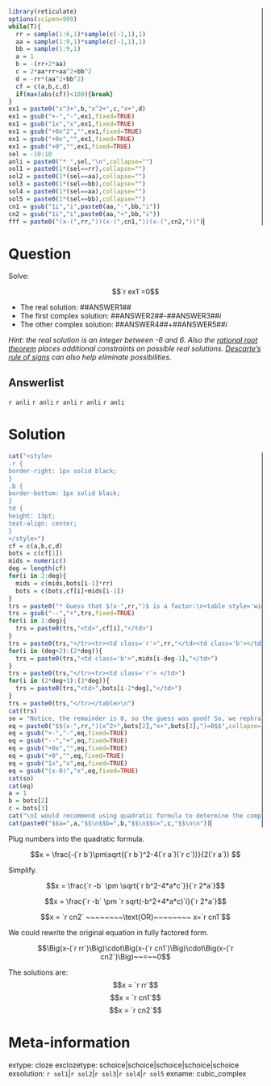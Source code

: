 ```r
library(reticulate)
options(scipen=999)
while(T){
  rr = sample(1:6,1)*sample(c(-1,1),1)
  aa = sample(1:9,1)*sample(c(-1,1),1)
  bb = sample(1:9,1)
  a = 1
  b = -(rr+2*aa)
  c = 2*aa*rr+aa^2+bb^2
  d = -rr*(aa^2+bb^2)
  cf = c(a,b,c,d)
  if(max(abs(cf))<100){break}
}
ex1 = paste0("x^3+",b,"x^2+",c,"x+",d)
ex1 = gsub("+-","-",ex1,fixed=TRUE)
ex1 = gsub("1x","x",ex1,fixed=TRUE)
ex1 = gsub("+0x^2","",ex1,fixed=TRUE)
ex1 = gsub("+0x","",ex1,fixed=TRUE)
ex1 = gsub("+0","",ex1,fixed=TRUE)
sel = -10:10
anli = paste0("* ",sel,"\n",collapse="")
sol1 = paste0(1*(sel==rr),collapse="")
sol2 = paste0(1*(sel==aa),collapse="")
sol3 = paste0(1*(sel==bb),collapse="")
sol4 = paste0(1*(sel==aa),collapse="")
sol5 = paste0(1*(sel==bb),collapse="")
cn1 = gsub("1i","i",paste0(aa,"-",bb,"i"))
cn2 = gsub("1i","i",paste0(aa,"+",bb,"i"))
fff = paste0("(x-(",rr,"))(x-(",cn1,"))(x-(",cn2,"))")
```


Question
========

Solve:

$$`r ex1`=0$$

<style>
.r {
  border-right: 1px solid black;
}
.b {
  border-bottom: 1px solid black;
}
td {
  height: 13pt;
  text-align: center;
}
select {
  width: 70px;
}
</style>

* The real solution: ##ANSWER1##
* The first complex solution: ##ANSWER2##-##ANSWER3##$i$
* The other complex solution: ##ANSWER4##+##ANSWER5##$i$


*Hint: the real solution is an integer between -6 and 6. Also the [rational root theorem](https://en.wikipedia.org/wiki/Rational_root_theorem) places additional constraints on possible real solutions. [Descarte's rule of signs](https://en.wikipedia.org/wiki/Descartes%27_rule_of_signs) can also help eliminate possibilities.*

Answerlist
--------
`r anli`
`r anli`
`r anli`
`r anli`
`r anli`

Solution
========

```r
cat("<style>
.r {
border-right: 1px solid black;
}
.b {
border-bottom: 1px solid black;
}
td {
height: 13pt;
text-align: center;
}
</style>")
cf = c(a,b,c,d)
bots = c(cf[1])
mids = numeric()
deg = length(cf)
for(i in 2:deg){
  mids = c(mids,bots[i-1]*rr)
  bots = c(bots,cf[i]+mids[i-1])
}
trs = paste0("* Guess that $(x-",rr,")$ is a factor:\n<table style='width:50%'><tr><td class='r'></td>",collapse="")
trs = gsub("--","+",trs,fixed=TRUE)
for(i in 1:deg){
  trs = paste0(trs,"<td>",cf[i],"</td>")
}
trs = paste0(trs,"</tr><tr><td class='r'>",rr,"</td><td class='b'></td>")
for(i in (deg+2):(2*deg)){
  trs = paste0(trs,"<td class='b'>",mids[i-deg-1],"</td>")
}
trs = paste0(trs,"</tr><tr><td class='r'> </td>")
for(i in (2*deg+1):(3*deg)){
  trs = paste0(trs,"<td>",bots[i-2*deg],"</td>")
}
trs = paste0(trs,"</tr></table>\n")
cat(trs)
so = "Notice, the remainder is 0, so the guess was good! So, we rephrase the original equation into a semi-factored form."
eq = paste0("$$(x-",rr,")(x^2+",bots[2],"x+",bots[3],")=0$$",collapse="")
eq = gsub("+-","-",eq,fixed=TRUE)
eq = gsub("--","+",eq,fixed=TRUE)
eq = gsub("+0x","",eq,fixed=TRUE)
eq = gsub("+0","",eq,fixed=TRUE)
eq = gsub("1x","x",eq,fixed=TRUE)
eq = gsub("(x-0)","x",eq,fixed=TRUE)
cat(so)
cat(eq)
a = 1
b = bots[2]
c = bots[3]
cat("\nI would recommend using quadratic formula to determine the complex roots.")
cat(paste0("$$a=",a,"$$\n$$b=",b,"$$\n$$c=",c,"$$\n\n"))
```

Plug numbers into the quadratic formula.

$$x = \frac{-(`r b`)\pm\sqrt{(`r b`)^2-4(`r a`)(`r c`)}}{2(`r a`)} $$

Simplify.

$$x = \frac{`r -b` \pm \sqrt{`r b^2-4*a*c`}}{`r 2*a`}$$

$$x = \frac{`r -b` \pm `r sqrt(-b^2+4*a*c)`i}{`r 2*a`}$$

$$x = `r cn2` ~~~~~~~~\text{OR}~~~~~~~~ x=`r cn1`$$

We could rewrite the original equation in fully factored form.

$$\Big(x-(`r rr`)\Big)\cdot\Big(x-(`r cn1`)\Big)\cdot\Big(x-(`r cn2`)\Big)~~=~~0$$

The solutions are:
$$x = `r rr`$$
$$x = `r cn1`$$
$$x = `r cn2`$$


Meta-information
============
extype: cloze
exclozetype: schoice|schoice|schoice|schoice|schoice
exsolution: `r sol1`|`r sol2`|`r sol3`|`r sol4`|`r sol5`
exname: cubic_complex